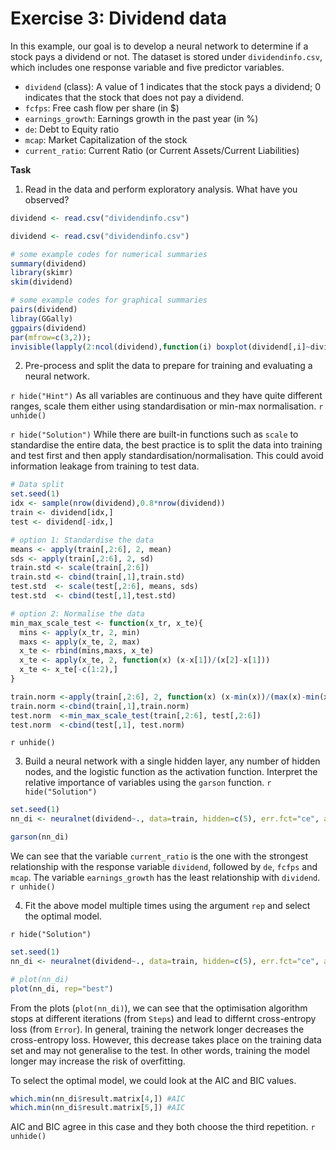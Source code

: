 # Exercise 3: Dividend data

In this example, our goal is to develop a neural network to determine if a stock pays a dividend or not. The dataset is stored under `dividendinfo.csv`, which includes one response variable and five predictor variables.

* `dividend` (class): A value of 1 indicates that the stock pays a dividend; 0 indicates that the stock that does not pay a dividend. 
* `fcfps`: Free cash flow per share (in $)
* `earnings_growth`: Earnings growth in the past year (in %)
* `de`: Debt to Equity ratio
* `mcap`: Market Capitalization of the stock
* `current_ratio`: Current Ratio (or Current Assets/Current Liabilities)

**Task**

1. Read in the data and perform exploratory analysis. What have you observed?

```r
dividend <- read.csv("dividendinfo.csv")
```


```r
dividend <- read.csv("dividendinfo.csv")

# some example codes for numerical summaries
summary(dividend)
library(skimr)
skim(dividend)

# some example codes for graphical summaries
pairs(dividend)
libray(GGally)
ggpairs(dividend)
par(mfrow=c(3,2));
invisible(lapply(2:ncol(dividend),function(i) boxplot(dividend[,i]~dividend$dividend)))
```

2. Pre-process and split the data to prepare for training and evaluating a neural network. 

`r hide("Hint")` 
As all variables are continuous and they have quite different ranges, scale them either using standardisation or min-max normalisation. 
`r unhide()`

`r hide("Solution")` 
While there are built-in functions such as `scale` to standardise the entire data, the best practice is to split the data into training and test first and then apply standardisation/normalisation. This could avoid information leakage from training to test data. 
```r
# Data split
set.seed(1)
idx <- sample(nrow(dividend),0.8*nrow(dividend))
train <- dividend[idx,]
test <- dividend[-idx,]

# option 1: Standardise the data
means <- apply(train[,2:6], 2, mean)
sds <- apply(train[,2:6], 2, sd)
train.std <- scale(train[,2:6])
train.std <- cbind(train[,1],train.std)
test.std  <- scale(test[,2:6], means, sds)
test.std  <- cbind(test[,1],test.std)

# option 2: Normalise the data
min_max_scale_test <- function(x_tr, x_te){
  mins <- apply(x_tr, 2, min)
  maxs <- apply(x_te, 2, max)
  x_te <- rbind(mins,maxs, x_te)
  x_te <- apply(x_te, 2, function(x) (x-x[1])/(x[2]-x[1]))
  x_te <- x_te[-c(1:2),]
}

train.norm <-apply(train[,2:6], 2, function(x) (x-min(x))/(max(x)-min(x)) )
train.norm <-cbind(train[,1],train.norm)
test.norm  <-min_max_scale_test(train[,2:6], test[,2:6])
test.norm  <-cbind(test[,1], test.norm)
```
`r unhide()`

3. Build a neural network with a single hidden layer, any number of hidden nodes, and the logistic function as the activation function. Interpret the relative importance of variables using the `garson` function. 
`r hide("Solution")` 
```r
set.seed(1)
nn_di <- neuralnet(dividend~., data=train, hidden=c(5), err.fct="ce", act.fct="logistic", linear.output=FALSE, likelihood=TRUE)

garson(nn_di)
```

We can see that the variable `current_ratio` is the one with the strongest relationship with the response variable `dividend`, followed by `de`, `fcfps` and `mcap`. The variable `earnings_growth` has the least relationship with `dividend`.
`r unhide()`

4. Fit the above model multiple times using the argument `rep` and select the optimal model. 

`r hide("Solution")` 
```r
set.seed(1)
nn_di <- neuralnet(dividend~., data=train, hidden=c(5), err.fct="ce", act.fct="logistic", linear.output=FALSE, likelihood=TRUE, rep=5)

# plot(nn_di)
plot(nn_di, rep="best")
```
From the plots (`plot(nn_di)`), we can see that the optimisation algorithm stops at different iterations (from `Steps`) and lead to differnt cross-entropy loss (from `Error`). In general, training the network longer decreases the cross-entropy loss. However, this decrease takes place on the training data set and may not generalise to the test. In other words, training the model longer may increase the risk of overfitting. 

To select the optimal model, we could look at the AIC and BIC values.
```r
which.min(nn_di$result.matrix[4,]) #AIC
which.min(nn_di$result.matrix[5,]) #AIC
```
AIC and BIC agree in this case and they both choose the third repetition. 
`r unhide()`


